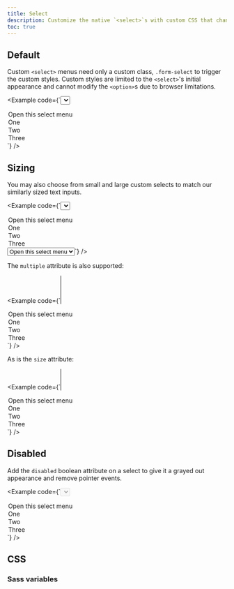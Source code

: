 ```yaml
---
title: Select
description: Customize the native `<select>`s with custom CSS that changes the element's initial appearance.
toc: true
---
```


## Default

Custom `<select>` menus need only a custom class, `.form-select` to trigger the custom styles. Custom styles are limited to the `<select>`'s initial appearance and cannot modify the `<option>`s due to browser limitations.

<Example code={`<select class="form-select" aria-label="Default select example">
  <option selected>Open this select menu</option>
  <option value="1">One</option>
  <option value="2">Two</option>
  <option value="3">Three</option>
</select>`} />

## Sizing

You may also choose from small and large custom selects to match our similarly sized text inputs.

<Example code={`<select class="form-select form-select-lg mb-3" aria-label="Large select example">
  <option selected>Open this select menu</option>
  <option value="1">One</option>
  <option value="2">Two</option>
  <option value="3">Three</option>
</select>

<select class="form-select form-select-sm" aria-label="Small select example">
  <option selected>Open this select menu</option>
  <option value="1">One</option>
  <option value="2">Two</option>
  <option value="3">Three</option>
</select>`} />

The `multiple` attribute is also supported:

<Example code={`<select class="form-select" multiple aria-label="Multiple select example">
  <option selected>Open this select menu</option>
  <option value="1">One</option>
  <option value="2">Two</option>
  <option value="3">Three</option>
</select>`} />

As is the `size` attribute:

<Example code={`<select class="form-select" size="3" aria-label="Size 3 select example">
  <option selected>Open this select menu</option>
  <option value="1">One</option>
  <option value="2">Two</option>
  <option value="3">Three</option>
</select>`} />

## Disabled

Add the `disabled` boolean attribute on a select to give it a grayed out appearance and remove pointer events.

<Example code={`<select class="form-select" aria-label="Disabled select example" disabled>
  <option selected>Open this select menu</option>
  <option value="1">One</option>
  <option value="2">Two</option>
  <option value="3">Three</option>
</select>`} />

## CSS

### Sass variables

<ScssDocs name="form-select-variables" file="scss/_variables.scss" />
